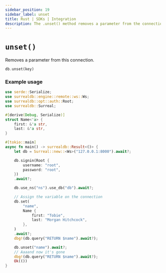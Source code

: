 ```yaml
---
sidebar_position: 19
sidebar_label: unset
title: Rust | SDKs | Integration
description: The .unset() method removes a parameter from the connection.
---
```


# `unset()`

Removes a parameter from this connection.

```rust title="Method Syntax"
db.unset(key)
```

### Example usage

```rust
use serde::Serialize;
use surrealdb::engine::remote::ws::Ws;
use surrealdb::opt::auth::Root;
use surrealdb::Surreal;

#[derive(Debug, Serialize)]
struct Name<'a> {
    first: &'a str,
    last: &'a str,
}

#[tokio::main]
async fn main() -> surrealdb::Result<()> {
    let db = Surreal::new::<Ws>("127.0.0.1:8000").await?;

    db.signin(Root {
        username: "root",
        password: "root",
    })
    .await?;

    db.use_ns("ns").use_db("db").await?;

    // Assign the variable on the connection
    db.set(
        "name",
        Name {
            first: "Tobie",
            last: "Morgan Hitchcock",
        },
    )
    .await?;
    dbg!(db.query("RETURN $name").await?);

    db.unset("name").await?;
    // Aaaand now it's gone
    dbg!(db.query("RETURN $name").await?);
    Ok(())
}
```